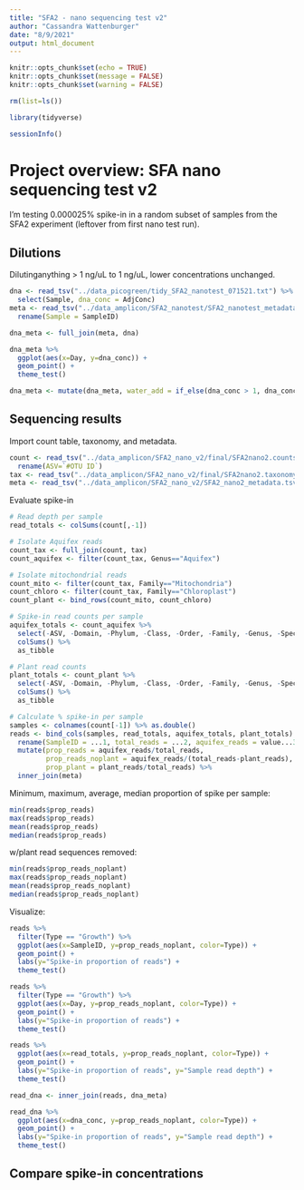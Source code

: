 ```yaml
---
title: "SFA2 - nano sequencing test v2"
author: "Cassandra Wattenburger"
date: "8/9/2021"
output: html_document
---
```


```r
knitr::opts_chunk$set(echo = TRUE)
knitr::opts_chunk$set(message = FALSE)
knitr::opts_chunk$set(warning = FALSE)
```

```r
rm(list=ls())

library(tidyverse)

sessionInfo()
```

# Project overview: SFA nano sequencing test v2

I'm testing 0.000025% spike-in in a random subset of samples from the SFA2 experiment (leftover from first nano test run).

Dilutions
---------

Dilutinganything > 1 ng/uL to 1 ng/uL, lower concentrations unchanged. 

```r
dna <- read_tsv("../data_picogreen/tidy_SFA2_nanotest_071521.txt") %>%
  select(Sample, dna_conc = AdjConc)
meta <- read_tsv("../data_amplicon/SFA2_nanotest/SFA2_nanotest_metadata.tsv") %>%
  rename(Sample = SampleID)

dna_meta <- full_join(meta, dna)
```

```r
dna_meta %>% 
  ggplot(aes(x=Day, y=dna_conc)) +
  geom_point() +
  theme_test()
```

```r
dna_meta <- mutate(dna_meta, water_add = if_else(dna_conc > 1, dna_conc*15, 0))
```

Sequencing results
------------------

Import count table, taxonomy, and metadata.

```r
count <- read_tsv("../data_amplicon/SFA2_nano_v2/final/SFA2nano2.counts-final.tsv", col_names = TRUE) %>%
  rename(ASV=`#OTU ID`)
tax <- read_tsv("../data_amplicon/SFA2_nano_v2/final/SFA2nano2.taxonomy-final.tsv")
meta <- read_tsv("../data_amplicon/SFA2_nano_v2/SFA2_nano2_metadata.tsv")
```

Evaluate spike-in

```r
# Read depth per sample
read_totals <- colSums(count[,-1])

# Isolate Aquifex reads
count_tax <- full_join(count, tax) 
count_aquifex <- filter(count_tax, Genus=="Aquifex")

# Isolate mitochondrial reads
count_mito <- filter(count_tax, Family=="Mitochondria")
count_chloro <- filter(count_tax, Family=="Chloroplast")
count_plant <- bind_rows(count_mito, count_chloro)

# Spike-in read counts per sample
aquifex_totals <- count_aquifex %>%
  select(-ASV, -Domain, -Phylum, -Class, -Order, -Family, -Genus, -Species) %>%
  colSums() %>%
  as_tibble

# Plant read counts
plant_totals <- count_plant %>%
  select(-ASV, -Domain, -Phylum, -Class, -Order, -Family, -Genus, -Species) %>%
  colSums() %>%
  as_tibble

# Calculate % spike-in per sample
samples <- colnames(count[-1]) %>% as.double()
reads <- bind_cols(samples, read_totals, aquifex_totals, plant_totals) %>%
  rename(SampleID = ...1, total_reads = ...2, aquifex_reads = value...3, plant_reads = value...4) %>%
  mutate(prop_reads = aquifex_reads/total_reads,
         prop_reads_noplant = aquifex_reads/(total_reads-plant_reads),
         prop_plant = plant_reads/total_reads) %>%
  inner_join(meta)
```

Minimum, maximum, average, median proportion of spike per sample:

```r
min(reads$prop_reads)
max(reads$prop_reads)
mean(reads$prop_reads)
median(reads$prop_reads)
```

w/plant read sequences removed:

```r
min(reads$prop_reads_noplant)
max(reads$prop_reads_noplant)
mean(reads$prop_reads_noplant)
median(reads$prop_reads_noplant)
```

Visualize:

```r
reads %>% 
  filter(Type == "Growth") %>%
  ggplot(aes(x=SampleID, y=prop_reads_noplant, color=Type)) +
  geom_point() +
  labs(y="Spike-in proportion of reads") +
  theme_test()

reads %>% 
  filter(Type == "Growth") %>%
  ggplot(aes(x=Day, y=prop_reads_noplant, color=Type)) +
  geom_point() +
  labs(y="Spike-in proportion of reads") +
  theme_test()

reads %>% 
  ggplot(aes(x=read_totals, y=prop_reads_noplant, color=Type)) +
  geom_point() +
  labs(y="Spike-in proportion of reads", y="Sample read depth") +
  theme_test()

read_dna <- inner_join(reads, dna_meta)

read_dna %>% 
  ggplot(aes(x=dna_conc, y=prop_reads_noplant, color=Type)) +
  geom_point() +
  labs(y="Spike-in proportion of reads", y="Sample read depth") +
  theme_test()
```

Compare spike-in concentrations
-------------------------------



```r

```


